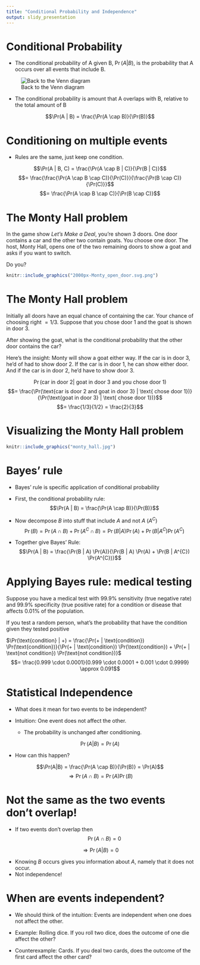```yaml
---
title: "Conditional Probability and Independence"
output: slidy_presentation
---
```


# Conditional Probability

- The conditional probability of A given B, $\Pr(A|B)$, is the probability that A occurs over all events that include B.  

![Back to the Venn diagram](venn_intersection.jpg)

- The conditional probability is amount that A overlaps with B, relative to the total amount of B

$$\Pr(A | B) = \frac{\Pr(A \cap B)}{\Pr(B)}$$

# Conditioning on multiple events

- Rules are the same, just keep one condition.

$$\Pr(A | B, C) = \frac{\Pr(A \cap B | C)}{\Pr(B | C)}$$
$$= \frac{\frac{\Pr(A \cap B \cap C)}{\Pr(C)}}{\frac{\Pr(B \cap C)}{\Pr(C)}}$$
$$= \frac{\Pr(A \cap B \cap C)}{\Pr(B \cap C)}$$


# The Monty Hall problem

In the game show *Let's Make a Deal*, you're shown 3 doors.  One door contains a car and the other two contain goats.  You choose one door.  The host, Monty Hall, opens one of the two remaining doors to show a goat and asks if you want to switch.

Do you?

```r
knitr::include_graphics("2000px-Monty_open_door.svg.png")
```

# The Monty Hall problem

Initially all doors have an equal chance of containing the car.  Your chance of choosing right $= 1/3$.  Suppose that you chose door 1 and the goat is shown in door 3.

After showing the goat, what is the conditional probability that the other door contains the car?

Here's the insight:  Monty will show a goat either way.  If the car is in door 3, he'd of had to show door 2.  If the car is in door 1, he can show either door.  And if the car is in door 2, he'd have to show door 3.

$$\Pr(\text{car in door 2} | \text{ goat in door 3 and you chose door 1})$$
$$= \frac{\Pr(\text{car is door 2 and goat in door 3} | \text{ chose door 1})}{\Pr(\text{goat in door 3} | \text{ chose door 1})}$$
$$= \frac{1/3}{1/2} = \frac{2}{3}$$

# Visualizing the Monty Hall problem

```r
knitr::include_graphics("monty_hall.jpg")
```

# Bayes' rule

- Bayes' rule is specific application of conditional probability

- First, the conditional probability rule: 
$$\Pr(A | B) = \frac{\Pr(A \cap B)}{\Pr(B)}$$

- Now decompose $B$ into stuff that include $A$ and not $A$ ($A^{C}$)
$$\Pr(B) = \Pr(A \cap B) + \Pr(A^{C} \cap B) = \Pr(B | A) \Pr(A) + \Pr(B | A^{C}) \Pr(A^{C})$$

- Together give Bayes' Rule:
$$\Pr(A | B) = \frac{\Pr(B | A) \Pr(A)}{\Pr(B | A) \Pr(A) + \Pr(B | A^{C}) \Pr(A^{C})}$$

# Applying Bayes rule: medical testing

Suppose you have a medical test with $99.9 \%$ sensitivity (true negative rate) and $99.9 \%$ specificity (true positive rate) for a condition or disease that affects $0.01 \%$ of the population.

If you test a random person, what's the probability that have the condition given they tested positive

$\Pr(\text{condition} | +) = \frac{\Pr(+ | \text{condition}) \Pr(\text{condition})}{\Pr(+ | \text{condition}) \Pr(\text{condition}) + \Pr(+ | \text{not condition}) \Pr(\text{not condition})}$
$$= \frac{0.999 \cdot 0.0001}{0.999 \cdot 0.0001 + 0.001 \cdot 0.9999} \approx 0.091$$

# Statistical Independence

- What does it mean for two events to be independent?

- Intuition: One event does not affect the other.
    - The probability is unchanged after conditioning.

$$\Pr(A|B) = \Pr(A)$$

- How can this happen?

$$\Pr(A|B) = \frac{\Pr(A \cap B)}{\Pr(B)} = \Pr(A)$$
$$\Rightarrow \Pr(A \cap B) = \Pr(A) \Pr(B)$$

# Not the same as the two events don't overlap!

- If two events don't overlap then 
$$\Pr(A \cap B) = 0$$

$$\Rightarrow \Pr(A | B) = 0$$

- Knowing $B$ occurs gives you information about $A$, namely that it does not occur.
- Not independence!

# When are events independent?

- We should think of the intuition: Events are independent when one does not affect the other.

- Example: Rolling dice.  If you roll two dice, does the outcome of one die affect the other?

- Counterexample: Cards.  If you deal two cards, does the outcome of the first card affect the other card?






